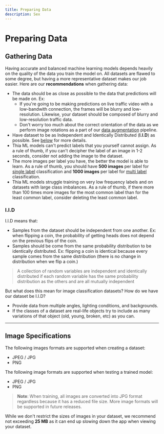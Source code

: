 ```yaml
---
title: Preparing Data
description: Sex
---
```


# Preparing Data

## Gathering Data

Having accurate and balanced machine learning models depends heavily on the quality of the data you train the model on.
All datasets are flawed to some degree, but having a more representative dataset makes our job easier.
Here are our **recommendations** when gathering data:

-   The data should be as close as possible to the data that predictions will be made on. Ex:
    -   If you're going to be making predictions on live traffic video with a low-bandwith connection, the frames will be blurry and low-resolution.
        Likewise, your dataset should be composed of blurry and low-resolution traffic data.
    -   Don't worry too much about the correct orientation of the data as we perform image rotations as a part of our [data augmentation][3] pipeline.
-   Have dataset to be as Independent and Identically Distributed (**I.I.D**) as possible. See [below][4] for more details.
-   Thia ML models can't predict labels that you yourself cannot assign. As a rule of thumb, if you can't decipher the label of an image in 1-2 seconds,
    consider not adding the image to the dataset.
-   The more images per label you have, the better the model is able to learn. As a rule of thumb, you should have **500 images** per label for
    [single label][1] classification and **1000 images** per label for [multi label][2] classification.
-   Thia ML models struggle training on very low frequency labels and on datasets with large class imbalances. As a rule of thumb, if there more than 100 times more
    images for the most common label than for the least common label, consider deleting the least common label.

### I.I.D

I.I.D means that:

-   Samples from the dataset should be independent from one another. Ex: when flipping a coin, the probability of getting heads
    does not depend on the previous flips of the coin.
-   Samples should be come from the same probability distribution to be identically distributed. Ex: flipping a coin is identical
    because every sample comes from the same distribution (there is no change in distribution when we flip a coin.)

> A collection of random variables are independent and identically distributed if each random variable has the same
> probability distribution as the others and are all mutually independent

But what does this mean for image classification datasets? How do we have our dataset be I.I.D?

-   Provide data from multiple angles, lighting conditions, and backgrounds.
-   If the classes of a dataset are real-life objects try to include as many variations of that object (old, young, broken, etc) as you can.

---

## Image Specifications

The following images formats are supported when creating a dataset:

-   JPEG / JPG
-   PNG

The following image formats are supported when testing a trained model:

-   JPEG / JPG
-   PNG

> **Note**: When training, all images are converted into JPG format regardless because it has a reduced file size.
> More image formats will be supported in future releases.

While we don't restrict the sizes of images in your dataset, we recommend not exceeding **25 MB** as it can end up
slowing down the app when viewing your dataset.

[1]: /docs/creating-a-model/image-classification#single-label 'Single Label Classification'
[2]: /docs/creating-a-model/image-classification#multi-label 'Multi Label Classification'
[3]: https://www.analyticsvidhya.com/blog/2021/03/image-augmentation-techniques-for-training-deep-learning-models/#:~:text=Image%20augmentation%20is%20a%20technique,training%20a%20deep%20learning%20model 'Data Augmentation Definition'
[4]: #iid 'Independent & Identically Distributed Details'

